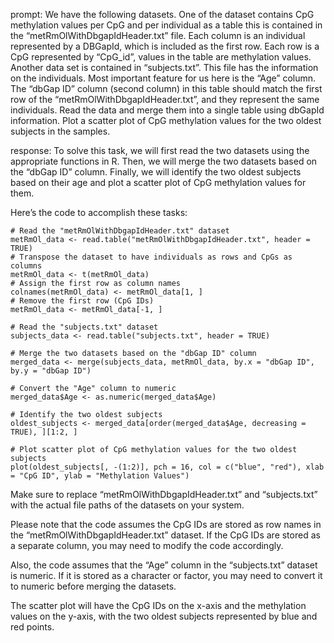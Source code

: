 prompt:
We have the following datasets. One of the dataset contains CpG methylation values per CpG and per individual as a table this is contained in the “metRmOlWithDbgapIdHeader.txt” file. Each column is an individual represented by a DBGapId, which is included as the first row. Each row is a CpG represented by "CpG_id", values in the table are methylation values. Another data set is contained in “subjects.txt”. This file has the information on the individuals. Most important feature for us here is the "Age" column. The "dbGap ID" column (second column) in this table should match the first row of the "metRmOlWithDbgapIdHeader.txt", and they represent the same individuals. Read the data and merge them into a single table using dbGapId information. Plot a scatter plot of CpG methylation values for the two oldest subjects in the samples.

response:
To solve this task, we will first read the two datasets using the appropriate functions in R. Then, we will merge the two datasets based on the "dbGap ID" column. Finally, we will identify the two oldest subjects based on their age and plot a scatter plot of CpG methylation values for them.

Here's the code to accomplish these tasks:

```
# Read the "metRmOlWithDbgapIdHeader.txt" dataset
metRmOl_data <- read.table("metRmOlWithDbgapIdHeader.txt", header = TRUE)
# Transpose the dataset to have individuals as rows and CpGs as columns
metRmOl_data <- t(metRmOl_data)
# Assign the first row as column names
colnames(metRmOl_data) <- metRmOl_data[1, ]
# Remove the first row (CpG IDs)
metRmOl_data <- metRmOl_data[-1, ]

# Read the "subjects.txt" dataset
subjects_data <- read.table("subjects.txt", header = TRUE)

# Merge the two datasets based on the "dbGap ID" column
merged_data <- merge(subjects_data, metRmOl_data, by.x = "dbGap ID", by.y = "dbGap ID")

# Convert the "Age" column to numeric
merged_data$Age <- as.numeric(merged_data$Age)

# Identify the two oldest subjects
oldest_subjects <- merged_data[order(merged_data$Age, decreasing = TRUE), ][1:2, ]

# Plot scatter plot of CpG methylation values for the two oldest subjects
plot(oldest_subjects[, -(1:2)], pch = 16, col = c("blue", "red"), xlab = "CpG ID", ylab = "Methylation Values")

```

Make sure to replace "metRmOlWithDbgapIdHeader.txt" and "subjects.txt" with the actual file paths of the datasets on your system.

Please note that the code assumes the CpG IDs are stored as row names in the "metRmOlWithDbgapIdHeader.txt" dataset. If the CpG IDs are stored as a separate column, you may need to modify the code accordingly.

Also, the code assumes that the "Age" column in the "subjects.txt" dataset is numeric. If it is stored as a character or factor, you may need to convert it to numeric before merging the datasets.

The scatter plot will have the CpG IDs on the x-axis and the methylation values on the y-axis, with the two oldest subjects represented by blue and red points.
